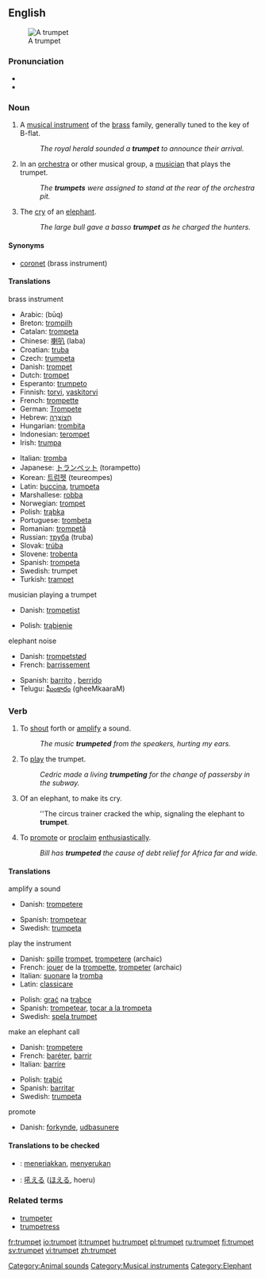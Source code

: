 {{wikipedia}}
==English==
[[Image:Trumpet.jpg|thumb|right|A trumpet]]

===Pronunciation===
*{{IPA|/ˈtrʌmpət/}}
*{{SAMPA|/"trVmp@t/}}

===Noun===
{{en-noun}}

# A [[musical instrument]] of the [[brass]] family, generally tuned to the key of B-flat.
#:''The royal herald sounded a '''trumpet''' to announce their arrival.''
# In an [[orchestra]] or other musical group, a [[musician]] that plays the trumpet.
#:''The '''trumpets''' were assigned to stand at the rear of the orchestra pit.''
# The [[cry]] of an [[elephant]].
#:''The large bull gave a basso '''trumpet''' as he charged the hunters.''

====Synonyms====
*[[coronet]] (brass instrument)

====Translations====
;brass instrument
{{top}}
*Arabic: {{ARchar|[[بوق]]}} (būq)
*Breton: [[trompilh]]
*Catalan: [[trompeta]] {{f}}
*Chinese: [[喇叭]] (laba)
*Croatian: [[truba]] {{f}}
*Czech: [[trumpeta]] {{f}}
*Danish: [[trompet]] {{m}}
*Dutch: [[trompet]] {{f}}
*Esperanto: [[trumpeto]]
*Finnish: [[torvi]], [[vaskitorvi]]
*French: [[trompette]] {{f}}
*German: [[Trompete]] {{f}}
*Hebrew: [[חצוצרה|חֲצוֹצְרָה]] {{f}}
*Hungarian: [[trombita]]
*Indonesian: [[terompet]]
*Irish: [[trumpa]] {{m}}
{{mid}}
*Italian: [[tromba]] {{f}}
*Japanese: [[トランペット]] (torampetto)
*Korean: [[트럼펫]] (teureompes)
*Latin: [[buccina]], [[trumpeta]]
*Marshallese: [[robba]]
*Norwegian: [[trompet]] {{m}}
*Polish: [[trąbka]] {{f}}
*Portuguese: [[trombeta]]
*Romanian: [[trompetă]] {{f}}
*Russian: [[труба]] (truba) {{f}}
*Slovak: [[trúba]] {{f}}
*Slovene: [[trobenta]] {{f}}
*Spanish: [[trompeta]] {{f}}
*Swedish: trumpet
*Turkish: [[trampet]]
{{bottom}}

;musician playing a trumpet
{{top}}
*Danish: [[trompetist]]
{{mid}}
*Polish: [[trąbienie]] {{n}}
{{bottom}}

;elephant noise
{{top}}
*Danish: [[trompetstød]]
*French: [[barrissement]]
{{mid}}
*Spanish: [[barrito]] {{m}}, [[berrido]] {{m}}
*Telugu: [[ఘీంకారం]] (gheeMkaaraM)
{{bottom}}

===Verb===
{{en-verb}}
# To [[shout]] forth or [[amplify]] a sound.  <!--is this transitive?-->
#:''The music '''trumpeted''' from the speakers, hurting my ears.''
# To [[play]] the trumpet.
#:''Cedric made a living '''trumpeting''' for the change of passersby in the subway.''
# Of an elephant, to make its cry.
#:''The circus trainer cracked the whip, signaling the elephant to '''trumpet'''.
# To [[promote]] or [[proclaim]] [[enthusiastic]]ally.
#:''Bill has '''trumpeted''' the cause of debt relief for Africa far and wide.''

====Translations====
;amplify a sound
{{top}}
*Danish: [[trompetere]]
{{mid}}
*Spanish: [[trompetear]] 
*Swedish: [[trumpeta]] 
{{bottom}}

;play the instrument
{{top}}
*Danish: [[spille]] [[trompet]], [[trompetere]] (archaic)
*French: [[jouer]] de la [[trompette]], [[trompeter]] (archaic)
*Italian: [[suonare]] la [[tromba]]
*Latin: [[classicare]] 
{{mid}}
*Polish: [[grać]] na [[trąbka|trąbce]] 
*Spanish: [[trompetear]], [[tocar a la trompeta]]
*Swedish: [[spela trumpet]] 
{{bottom}}

;make an elephant call
{{top}}
*Danish: [[trompetere]]
*French: [[baréter]], [[barrir]]
*Italian: [[barrire]]
{{mid}}
*Polish: [[trąbić]] 
*Spanish: [[barritar]] 
*Swedish: [[trumpeta]] 
{{bottom}}

;promote
{{top}}
*Danish: [[forkynde]], [[udbasunere]]
{{mid}}
{{bottom}}
{{en-adj}}
====Translations to be checked====
{{checktrans}}
*{{ttbc|Indonesian}}: [[teriak|meneriakkan]], [[seru|menyerukan]]
*{{ttbc|Japanese}}: [[吼える]] ([[ほえる]], hoeru)

===Related terms===
*[[trumpeter]]
*[[trumpetress]]

[[Category:Animal sounds]]
[[Category:Musical instruments]]
[[Category:Elephant]]

[[fr:trumpet]]
[[io:trumpet]]
[[it:trumpet]]
[[hu:trumpet]]
[[pl:trumpet]]
[[ru:trumpet]]
[[fi:trumpet]]
[[sv:trumpet]]
[[vi:trumpet]]
[[zh:trumpet]]
